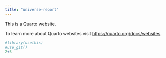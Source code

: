 ```yaml
---
title: "universe-report"
---
```


This is a Quarto website.

To learn more about Quarto websites visit <https://quarto.org/docs/websites>.

```r
#library(usethis)
#use_git()
2+3
```
